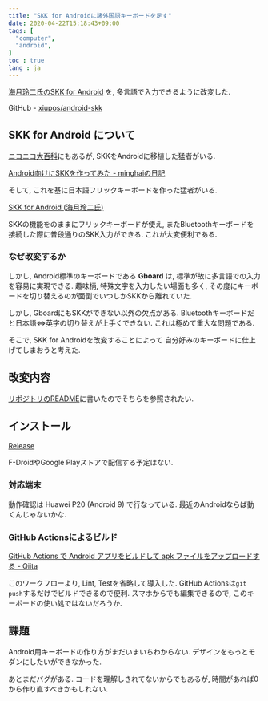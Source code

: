 ```yaml
---
title: "SKK for Androidに諸外国語キーボードを足す"
date: 2020-04-22T15:18:43+09:00
tags: [
  "computer",
  "android",
]
toc : true
lang : ja
---
```


[海月玲二氏のSKK for Android](http://ray-mizuki.la.coocan.jp/software/skk_jp.html) を,
多言語で入力できるように改変した.

GitHub - [xiupos/android-skk](https://github.com/xiupos/android-skk)

## SKK for Android について

[ニコニコ大百科](https://dic.nicovideo.jp/a/skk)にもあるが, SKKをAndroidに移植した猛者がいる.

[Android向けにSKKを作ってみた - minghaiの日記](https://minghai.hatenadiary.org/entry/20090502/p1)

そして, これを基に日本語フリックキーボードを作った猛者がいる.

[SKK for Android (海月玲二氏)](http://ray-mizuki.la.coocan.jp/software/skk_jp.html)

SKKの機能をのままにフリックキーボードが使え,
またBluetoothキーボードを接続した際に普段通りのSKK入力ができる.
これが大変便利である.

### なぜ改変するか

しかし, Android標準のキーボードである **Gboard** は,
標準が故に多言語での入力を容易に実現できる.
趣味柄, 特殊文字を入力したい場面も多く,
その度にキーボードを切り替えるのが面倒でいつしかSKKから離れていた.

しかし, GboardにもSKKができない以外の欠点がある.
Bluetoothキーボードだと日本語⇔英字の切り替えが上手くできない.
これは極めて重大な問題である.

そこで, SKK for Androidを改変することによって
自分好みのキーボードに仕上げてしまおうと考えた.

## 改変内容

[リポジトリのREADME](https://github.com/xiupos/android-skk/blob/master/README.md)に書いたのでそちらを参照されたい.

## インストール

[Release](https://github.com/xiupos/android-skk/releases)

F-DroidやGoogle Playストアで配信する予定はない.

### 対応端末

動作確認は Huawei P20 (Android 9) で行なっている.
最近のAndroidならば動くんじゃないかな.

### GitHub Actionsによるビルド

[GitHub Actions で Android アプリをビルドして apk ファイルをアップロードする - Qiita](https://qiita.com/hkusu/items/30843c34f569d9a14fef)

このワークフローより,
Lint, Testを省略して導入した.
GitHub Actionsは`git push`するだけでビルドできるので便利.
スマホからでも編集できるので,
このキーボードの使い処ではないだろうか.

## 課題

Android用キーボードの作り方がまだいまいちわからない.
デザインをもっとモダンにしたいができなかった.

あとまだバグがある.
コードを理解しきれてないからでもあるが,
時間があれば0から作り直すべきかもしれない.

